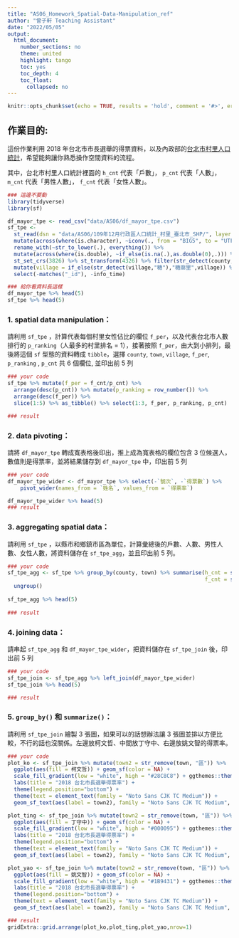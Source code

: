 ```yaml
---
title: "AS06_Homework_Spatial-Data-Manipulation_ref"
author: "曾子軒 Teaching Assistant"
date: "2022/05/05"
output:
  html_document:
    number_sections: no
    theme: united
    highlight: tango
    toc: yes
    toc_depth: 4
    toc_float:
      collapsed: no
---
```


```r
knitr::opts_chunk$set(echo = TRUE, results = 'hold', comment = '#>', error = TRUE)
```

## 作業目的:   

這份作業利用[](https://db.cec.gov.tw/ElecTable/Election?type=Mayor) 2018 年台北市市長選舉的得票資料，以及內政部的[台北市村里人口統計](https://segis.moi.gov.tw/STAT/Web/Platform/QueryInterface/STAT_QueryProductView.aspx?pid=E8C9BC9FA3B8955DB5ED36ECB95CC2B2&spid=2379CCC54C5DD0F4FEC8CE65233993C4)，希望能夠讓你熟悉操作空間資料的流程。

其中，台北市村里人口統計裡面的 `h_cnt` 代表「戶數」， `p_cnt` 代表「人數」， `m_cnt` 代表「男性人數」， `f_cnt` 代表「女性人數」。

```r
### 這邊不要動
library(tidyverse)
library(sf)

df_mayor_tpe <- read_csv("data/AS06/df_mayor_tpe.csv")
sf_tpe <-
  st_read(dsn = "data/AS06/109年12月行政區人口統計_村里_臺北市_SHP/", layer = "109年12月行政區人口統計_村里", quiet = T) %>%
  mutate(across(where(is.character), ~iconv(., from = "BIG5", to = "UTF8"))) %>%
  rename_with(~str_to_lower(.), everything()) %>% 
  mutate(across(where(is.double), ~if_else(is.na(.),as.double(0),.))) %>%
  st_set_crs(3826) %>% st_transform(4326) %>% filter(str_detect(county, "臺北市")) %>%
  mutate(village = if_else(str_detect(village,"糖"),"糖廍里",village)) %>%
  select(-matches("_id"), -info_time)

### 給你看資料長這樣
df_mayor_tpe %>% head(5)
sf_tpe %>% head(5)
```

### 1. spatial data manipulation：

請利用 `sf_tpe` ，計算代表每個村里女性佔比的欄位 `f_per`，以及代表台北市人數排行的 `p_ranking`（人最多的村里排名 = 1），接著按照 `f_per`，由大到小排列，最後將這個 `sf` 型態的資料轉成 `tibble`，選擇 `county`, `town`, `village`, `f_per`, `p_ranking` , `p_cnt` 共 6 個欄位, 並印出前 5 列

```r
### your code
sf_tpe %>% mutate(f_per = f_cnt/p_cnt) %>% 
  arrange(desc(p_cnt)) %>% mutate(p_ranking = row_number()) %>%
  arrange(desc(f_per)) %>%
  slice(1:5) %>% as_tibble() %>% select(1:3, f_per, p_ranking, p_cnt)

### result

```

### 2. data pivoting：

請將 `df_mayor_tpe` 轉成寬表格後印出，推上成為寬表格的欄位包含 3 位候選人，數值則是得票率，並將結果儲存到 `df_mayor_tpe` 中，印出前 5 列

```r
### your code
df_mayor_tpe_wider <- df_mayor_tpe %>% select(-`號次`, -`得票數`) %>%
    pivot_wider(names_from = `姓名`, values_from = `得票率`)

df_mayor_tpe_wider %>% head(5)
### result

```

### 3. aggregating spatial data：

請利用 `sf_tpe` ，以縣市和鄉鎮市區為單位，計算彙總後的戶數、人數、男性人數、女性人數，將資料儲存在 `sf_tpe_agg`，並且印出前 5 列。

```r
### your code
sf_tpe_agg <- sf_tpe %>% group_by(county, town) %>% summarise(h_cnt = sum(h_cnt), p_cnt = sum(p_cnt),
                                                              f_cnt = sum(f_cnt), m_cnt = sum(m_cnt)) %>%
  ungroup()
  
sf_tpe_agg %>% head(5)
  
### result
```

### 4. joining data：

請串起 `sf_tpe_agg` 和 `df_mayor_tpe_wider`，把資料儲存在 `sf_tpe_join` 後，印出前 5 列

```r
### your code
sf_tpe_join <- sf_tpe_agg %>% left_join(df_mayor_tpe_wider)
sf_tpe_join %>% head(5)

### result
```

### 5. `group_by()` 和 `summarize()`：

請利用 `sf_tpe_join` 繪製 3 張圖，如果可以的話想辦法讓 3 張圖並排以方便比較，不行的話也沒關係。左邊放柯文哲、中間放丁守中、右邊放姚文智的得票率。

```r
### your code
plot_ko <- sf_tpe_join %>% mutate(town2 = str_remove(town, "區")) %>%
  ggplot(aes(fill = 柯文哲)) + geom_sf(color = NA) +
  scale_fill_gradient(low = "white", high = "#28C8C8") + ggthemes::theme_map() + 
  labs(title = "2018 台北市長選舉得票率") + 
  theme(legend.position="bottom") +
  theme(text = element_text(family = "Noto Sans CJK TC Medium")) +
  geom_sf_text(aes(label = town2), family = "Noto Sans CJK TC Medium", size = 3)

plot_ting <- sf_tpe_join %>% mutate(town2 = str_remove(town, "區")) %>%
  ggplot(aes(fill = 丁守中)) + geom_sf(color = NA) +
  scale_fill_gradient(low = "white", high = "#000095") + ggthemes::theme_map() + 
  labs(title = "2018 台北市長選舉得票率") + 
  theme(legend.position="bottom") +
  theme(text = element_text(family = "Noto Sans CJK TC Medium")) +
  geom_sf_text(aes(label = town2), family = "Noto Sans CJK TC Medium", size = 3)

plot_yao <- sf_tpe_join %>% mutate(town2 = str_remove(town, "區")) %>%
  ggplot(aes(fill = 姚文智)) + geom_sf(color = NA) +
  scale_fill_gradient(low = "white", high = "#1B9431") + ggthemes::theme_map() + 
  labs(title = "2018 台北市長選舉得票率") + 
  theme(legend.position="bottom") +
  theme(text = element_text(family = "Noto Sans CJK TC Medium")) +
  geom_sf_text(aes(label = town2), family = "Noto Sans CJK TC Medium", size = 3)

### result
gridExtra::grid.arrange(plot_ko,plot_ting,plot_yao,nrow=1)

```

